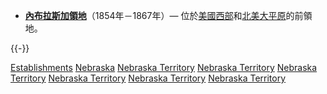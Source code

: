 *'''[[內布拉斯加領地|內布拉斯加領地]]{{C|建立}}'''（1854年－1867年）— 位於[[美國西部|美國西部]]和[[北美大平原|北美大平原]]的前領地。
{{-}}
[[Category:內布拉斯加領地|Establishments]]
[[Category:美國各領地建立|Nebraska]]
[[Category:各年科羅拉多州建立|Nebraska Territory]]
[[Category:各年蒙大拿州建立|Nebraska Territory]]
[[Category:各年內布拉斯加州建立|Nebraska Territory]]
[[Category:各年北達科他州建立|Nebraska Territory]]
[[Category:各年南達科他州建立|Nebraska Territory]]
[[Category:各年懷俄明州建立|Nebraska Territory]]